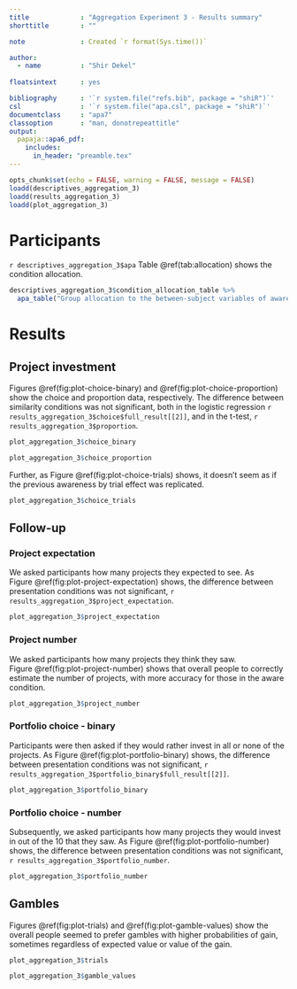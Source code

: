 ```yaml
---
title             : "Aggregation Experiment 3 - Results summary"
shorttitle        : ""

note              : Created `r format(Sys.time())`

author: 
  - name          : "Shir Dekel"
  
floatsintext      : yes

bibliography      : '`r system.file("refs.bib", package = "shiR")`'
csl               : '`r system.file("apa.csl", package = "shiR")`'
documentclass     : "apa7"
classoption       : "man, donotrepeattitle"
output: 
  papaja::apa6_pdf:
    includes: 
      in_header: "preamble.tex"
---
```


```r
opts_chunk$set(echo = FALSE, warning = FALSE, message = FALSE)
loadd(descriptives_aggregation_3)
loadd(results_aggregation_3)
loadd(plot_aggregation_3)
```

# Participants

`r descriptives_aggregation_3$apa` Table\ \@ref(tab:allocation) shows the condition allocation.

```r
descriptives_aggregation_3$condition_allocation_table %>% 
  apa_table("Group allocation to the between-subject variables of awareness, presentation, and distribution.")
```

# Results

## Project investment

Figures\ \@ref(fig:plot-choice-binary) and\ \@ref(fig:plot-choice-proportion) show the choice and proportion data, respectively. The difference between similarity conditions was not significant, both in the logistic regression `r results_aggregation_3$choice$full_result[[2]]`, and in the t-test, `r results_aggregation_3$proportion`.

```r
plot_aggregation_3$choice_binary
```

```r
plot_aggregation_3$choice_proportion
```

Further, as Figure\ \@ref(fig:plot-choice-trials) shows, it doesn't seem as if the previous awareness by trial effect was replicated.

```r
plot_aggregation_3$choice_trials
```

## Follow-up

### Project expectation

We asked participants how many projects they expected to see. As Figure\ \@ref(fig:plot-project-expectation) shows, the difference between presentation conditions was not significant, `r results_aggregation_3$project_expectation`. 

```r
plot_aggregation_3$project_expectation
```

### Project number

We asked participants how many projects they think they saw. Figure\ \@ref(fig:plot-project-number) shows that overall people to correctly estimate the number of projects, with more accuracy for those in the aware condition.

```r
plot_aggregation_3$project_number
```

### Portfolio choice - binary

Participants were then asked if they would rather invest in all or none of the projects. As Figure\ \@ref(fig:plot-portfolio-binary) shows, the difference between presentation conditions was not significant, `r results_aggregation_3$portfolio_binary$full_result[[2]]`. 

```r
plot_aggregation_3$portfolio_binary
```

### Portfolio choice - number

Subsequently, we asked participants how many projects they would invest in out of the 10 that they saw. As Figure\ \@ref(fig:plot-portfolio-number) shows, the difference between presentation conditions was not significant, `r results_aggregation_3$portfolio_number`.

```r
plot_aggregation_3$portfolio_number
```

## Gambles

Figures\ \@ref(fig:plot-trials) and\ \@ref(fig:plot-gamble-values) show the overall people seemed to prefer gambles with higher probabilities of gain, sometimes regardless of expected value or value of the gain.

```r
plot_aggregation_3$trials
```

```r
plot_aggregation_3$gamble_values
```
